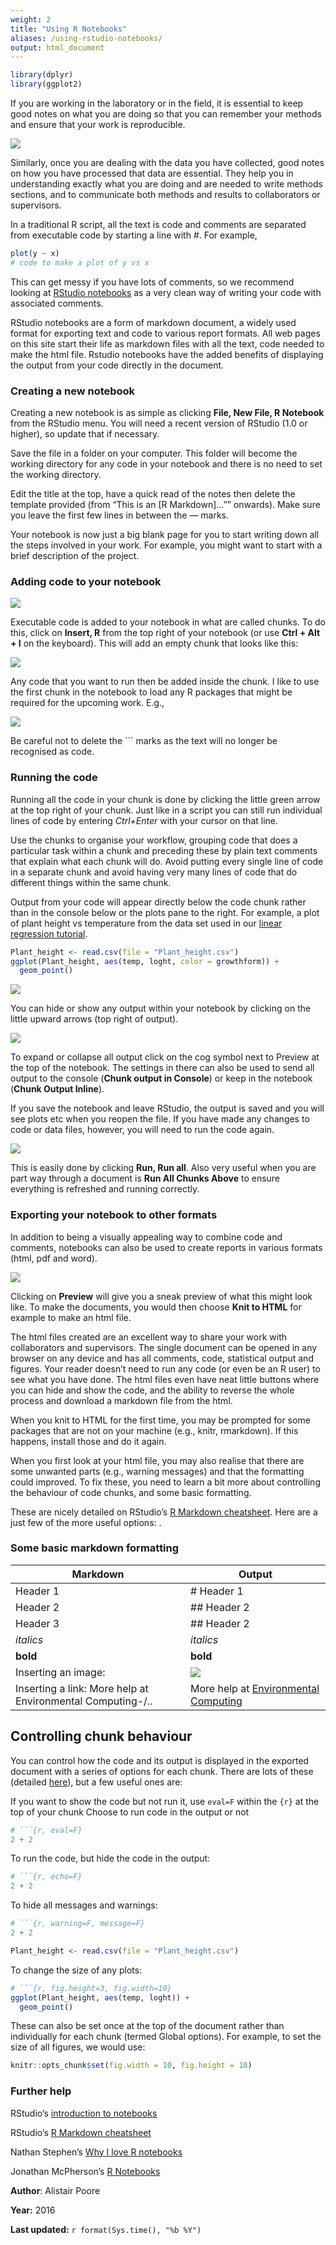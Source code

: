 ```yaml
---
weight: 2
title: "Using R Notebooks"
aliases: /using-rstudio-notebooks/
output: html_document
---
```


```r
library(dplyr)
library(ggplot2)
```

If you are working in the laboratory or in the field, it is essential to keep good notes on what you are doing so that you can remember your methods and ensure that your work is reproducible.

![](Notebooks_image.jpg)

Similarly, once you are dealing with the data you have collected, good notes on how you have processed that data are essential. They help you in understanding exactly what you are doing and are needed to write methods sections, and to communicate both methods and results to collaborators or supervisors.

In a traditional R script, all the text is code and comments are separated from executable code by starting a line with #. For example,

```r
plot(y ~ x)
# code to make a plot of y vs x
```

This can get messy if you have lots of comments, so we recommend looking at [RStudio notebooks](http://rmarkdown.rstudio.com/r_notebooks.html) as a very clean way of writing your code with associated comments.

RStudio notebooks are a form of markdown document, a widely used format for exporting text and code to various report formats. All web pages on this site start their life as markdown files with all the text, code needed to make the html file. Rstudio notebooks have the added benefits of displaying the output from your code directly in the document.
  

### Creating a new notebook
 
Creating a new notebook is as simple as clicking **File, New File, R Notebook** from the RStudio menu. You will need a recent version of RStudio (1.0 or higher), so update that if necessary.

Save the file in a folder on your computer. This folder will become the working directory for any code in your notebook and there is no need to set the working directory.

Edit the title at the top, have a quick read of the notes then delete the template provided (from "This is an [R Markdown]..."" onwards). Make sure you leave the first few lines in between the --- marks.

Your notebook is now just a big blank page for you to start writing down all the steps involved in your work. For example, you might want to start with a brief description of the project.
  

### Adding code to your notebook

![](Menu1.png)

Executable code is added to your notebook in what are called chunks. To do this, click on **Insert, R** from the top right of your notebook (or use **Ctrl + Alt + I** on the keyboard). This will add an empty chunk that looks like this:

![](Chunk1.png)

Any code that you want to run then be added inside the chunk. I like to use the first chunk in the notebook to load any R packages that might be required for the upcoming work. E.g.,

![](Chunk2.png)

Be careful not to delete the ``` marks as the text will no longer be recognised as code.
  

### Running the code
 
Running all the code in your chunk is done by clicking the little green arrow at the top right of your chunk. Just like in a script you can still run individual lines of code by entering *Ctrl+Enter* with your cursor on that line.

Use the chunks to organise your workflow, grouping code that does a particular task within a chunk and preceding these by plain text comments that explain what each chunk will do. Avoid putting every single line of code in a separate chunk and avoid having very many lines of code that do different things within the same chunk.

Output from your code will appear directly below the code chunk rather than in the console below or the plots pane to the right. For example, a plot of plant height vs temperature from the data set used in our [linear regression tutorial](/statistics/linear-models/linear-regression).


```r
Plant_height <- read.csv(file = "Plant_height.csv")
ggplot(Plant_height, aes(temp, loght, color = growthform)) +
  geom_point()
```

![](Chunk3.png)

You can hide or show any output within your notebook by clicking on the little upward arrows (top right of output).


![](Menu2.png)

To expand or collapse all output click on the cog symbol next to Preview at the top of the notebook. The settings in there can also be used to send all output to the console (**Chunk output in Console**) or keep in the notebook (**Chunk Output Inline**).

If you save the notebook and leave RStudio, the output is saved and you will see plots etc when you reopen the file. If you have made any changes to code or data files, however, you will need to run the code again. 

![](Menu3.png)

This is easily done by clicking **Run, Run all**. Also very useful when you are part way through a document is **Run All Chunks Above** to ensure everything is refreshed and running correctly.
  

### Exporting your notebook to other formats
 
In addition to being a visually appealing way to combine code and comments, notebooks can also be used to create reports in various formats (html, pdf and word).

![](Menu4.png)

Clicking on **Preview** will give you a sneak preview of what this might look like. To make the documents, you would then choose **Knit to HTML** for example to make an html file.

The html files created are an excellent way to share your work with collaborators and supervisors. The single document can be opened in any browser on any device and has all comments, code, statistical output and figures. Your reader doesn't need to run any code (or even be an R user) to see what you have done. The html files even have neat little buttons where you can hide and show the code, and the ability to reverse the whole process and download a markdown file from the html.

When you knit to HTML for the first time, you may be prompted for some packages that are not on your machine (e.g., knitr, rmarkdown). If this happens, install those and do it again.

When you first look at your html file, you may also realise that there are some unwanted parts (e.g., warning messages) and that the formatting could improved. To fix these, you need to learn a bit more about controlling the behaviour of code chunks, and some basic formatting.

These are nicely detailed on RStudio's [R Markdown cheatsheet](https://www.rstudio.com/wp-content/uploads/2015/02/rmarkdown-cheatsheet.pdf). Here are a just few of the more useful options:
  . 

### Some basic markdown formatting
 

| Markdown  | Output  |
|-----|----|
| Header 1 |  # Header 1 |
| Header 2 |  ## Header 2 |
| Header 3 |  ## Header 2 |
| *italics*  | *italics* |
| **bold** |  **bold** |
|Inserting an image:  | ![](E_C_logo_black_square.png)  |
| Inserting a link: More help at Environmental Computing-/.. | More help at [Environmental Computing](/..)  |


## Controlling chunk behaviour
 
You can control how the code and its output is displayed in the exported document with a series of options for each chunk. There are lots of these (detailed [here](https://yihui.name/knitr/options/)), but a few useful ones are:

If you want to show the code but not run it, use `eval=F` within the `{r}` at the top of your chunk
Choose to run code in the output or not

```r
# ```{r, eval=F}
2 + 2
```

To run the code, but hide the code in the output:

```r
# ```{r, echo=F}
2 + 2
```

To hide all messages and warnings:

```r
# ```{r, warning=F, message=F}
2 + 2
```


```r
Plant_height <- read.csv(file = "Plant_height.csv")
```

To change the size of any plots:

```r
# ```{r, fig.height=3, fig.width=10}
ggplot(Plant_height, aes(temp, loght)) +
  geom_point()
```

These can also be set once at the top of the document rather than individually for each chunk (termed Global options). For example, to set the size of all figures, we would use:

```r
knitr::opts_chunk$set(fig.width = 10, fig.height = 10)
```
  

### Further help
 
RStudio's [introduction to notebooks](http://rmarkdown.rstudio.com/r_notebooks.html)

RStudio's [R Markdown cheatsheet](https://www.rstudio.com/wp-content/uploads/2015/02/rmarkdown-cheatsheet.pdf)

Nathan Stephen's [Why I love R notebooks](https://rviews.rstudio.com/2017/03/15/why-i-love-r-notebooks/)

Jonathan McPherson's [R Notebooks](https://www.rstudio.com/resources/webinars/introducing-notebooks/)
  

**Author**: Alistair Poore
 
**Year:** 2016

**Last updated:** `r format(Sys.time(), "%b %Y")`
